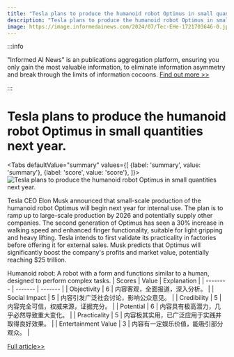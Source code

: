 ```yaml
---
title: "Tesla plans to produce the humanoid robot Optimus in small quantities next year."
description: "Tesla plans to produce the humanoid robot Optimus in small quantities next year."
image: https://image.informedainews.com/2024/07/Tec-EHe-1721703646-0.jpg
---
```



:::info

"Informed AI News" is an publications aggregation platform, ensuring you only gain the most valuable information, to eliminate information asymmetry and break through the limits of information cocoons.  [Find out more >>](/)

:::

# Tesla plans to produce the humanoid robot Optimus in small quantities next year.


<Tabs
	defaultValue="summary"
	values={[
	{label: 'summary', value: 'summary'},
	{label: 'score', value: 'score'},
]}>
<TabItem value="summary">
<img
  src="https://image.informedainews.com/2024/07/Tec-EHe-1721703646-0.jpg"
  alt="Tesla plans to produce the humanoid robot Optimus in small quantities next year."
/>



Tesla CEO Elon Musk announced that small-scale production of the humanoid robot Optimus will begin next year for internal use. The plan is to ramp up to large-scale production by 2026 and potentially supply other companies. The second generation of Optimus has seen a 30% increase in walking speed and enhanced finger functionality, suitable for light gripping and heavy lifting. Tesla intends to first validate its practicality in factories before offering it for external sales. Musk predicts that Optimus will significantly boost the company's profits and market value, potentially reaching $25 trillion.

Humanoid robot: A robot with a form and functions similar to a human, designed to perform complex tasks.
</TabItem>
<TabItem value="score">
	| Scores     | Value   | Explanation |
	| -------- | ------- | ------- |
	| Objectivity  | 6    | 内容客观，全面报道，深入分析。    |
	| Social Impact | 5     | 内容引发广泛社会讨论，影响公众意见。    |
	| Credibility    | 5    | 内容完全可信，权威来源，证据充分。    |
	| Potential    | 6    | 内容具有极高潜力，几乎必然导致重大变化。    |
	| Practicality    | 5    | 内容极其实用，已广泛应用于实践并取得良好效果。    |
	| Entertainment Value    | 3    | 内容有一定娱乐价值，能吸引部分观众。    |
</TabItem>
</Tabs>

[Full article>>](https://www.cnbeta.com.tw/articles/tech/1439245.htm)
